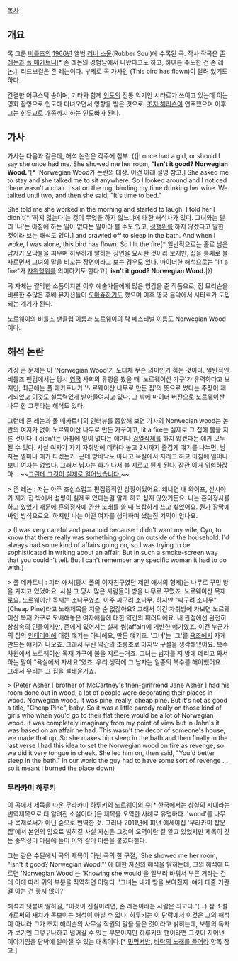 {{{#!html
<iframe width="420" height="315" src="//www.youtube.com/embed/ySg0HWBj6KY" frameborder="0" allowfullscreen></iframe>
}}}

[[목차]]
== 개요 ==
록 그룹 [[비틀즈]]의 [[1966년]] 앨범 [[러버 소울]](Rubber Soul)에 수록된 곡. 작사 작곡은 [[존 레논]]과 [[폴 매카트니]][* 존 레논의 경험담에서 나왔다고도 하고, 하여튼 주도한 건 존 레논.], 리드보컬은 존 레논이다. 부제로 곡 가사인 (This bird has flown)이 달려 있기도 하다.

간결한 어쿠스틱 송이며, 기타와 함께 [[인도]]의 전통 악기인 시타르가 쓰이고 있는데 이는 영화 촬영으로 인도에 다녀오면서 영향을 받은 것으로, [[조지 해리슨]]이 연주했으며 이후 그는 [[힌두교]]로 개종까지 하는 인도빠가 된다.

== 가사 ==
가사는 다음과 같은데, 해석 논란은 각주에 첨부.
{{|I once had a girl, or should I say she once had me.
She showed me her room, "'''Isn't it good? Norwegian Wood.'''"[* 'Norwegian Wood가 논란의 대상. 이건 아래 설명 참고.]
She asked me to stay and she talked me to sit anywhere.
So I looked around and I noticed there wasn't a chair.
I sat on the rug, binding my time drinking her wine.
We talked until two, and then she said, "It's time to bed."

She told me she worked in the morning and started to laugh.
I told her I didn't[* '하지 않는다'는 것이 무엇을 하지 않느냐에 대한 해석차가 있다. 그녀와는 달리 '나'는 아침에 하는 일이 없다는 말이라 볼 수도 있고, [[성행위]]를 하지 않겠다고 말한 것이라 보는 해석도 있다.] and crawled off to sleep in the bath.
And when I woke, I was alone, this bird has flown.
So I lit the fire[* 일반적으로는 홀로 남은 남자가 모닥불을 피우며 허무하게 말하는 장면을 묘사한 것이라 보지만, 집을 통째로 불사르면서 그녀의 말을 비꼬는 장면이라고 보는 경우도 있다. 마이너한 해석으로는 "lit a fire"가 [[자위]]행위를 의미하기도 한다고], '''isn't it good? Norwegian Wood.'''|}}

곡 자체는 짤막한 소품이지만 이후 예술가들에게 많은 영감을 준 작품으로, 짐 모리슨을 비롯한 수많은 후배 뮤지션들이 [[오마쥬]]하기도 했으며 이후 영국 음악에서 시타르가 도입되는 계기가 된다.

노르웨이의 비틀즈 팬클럽 이름과 노르웨이의 락 페스티벌 이름도 Norwegian Wood이다.

== 해석 논란 ==
가장 큰 문제는 이 'Norwegian Wood'가 도대체 무슨 의미인가 하는 것이다. 일반적인 비틀즈 팬덤에서는 당시 [[영국]] 사회의 유행을 봤을 때 '노르웨이산 가구'가 유력하다고 보지만, 최근에는 폴 매카트니가 '노르웨이산 나무로 만든 집'의 뜻으로 썼다는 주장이 제기되었고 이것도 설득력있게 받아들여지고 있다. 그 밖에 마이너 버전으로 노르웨이산 나무 한 그루라는 해석도 있다.

그런데 존 레논과 폴 매카트니의 인터뷰를 종합해 보면 가사의 Norwegian wood는 논란의 여지가 없이 노르웨이산 나무로 만든 가구이고, lit a fire는 실제로 그 집에 불을 지른 것이다. I didn't는 아침에 일이 없다는 얘기나 [[검열삭제]]를 하지 않겠다는 얘기 모두 될 수 있다. 사실 여자가 자기 자취방에 데려다 놓고 2시까지 즐겁게 얘기를 나누면, 남자는 얼마나 애가 타겠는가. 근데 방바닥도 아니고 욕실에서 자라고 하고 아침에 일어나보니 여자는 없었다. 그래서 남자는 화가 나서 불 지르고 튄게 된다. 잠깐 이거 위험하잖아... ~~[[그런데 그것이 실제로 일어났습니다.]]~~

> 존 레논 : 저는 아주 조심스럽고 편집증적인 상황이었어요. 왜냐면 내 와이프, 신시아가 제가 집 밖에서 섬씽이 실제로 있다는걸 알게 하고 싶지 않았거든요. 나는 혼외정사를 하고 있었기 때문에 혼외정사에 관한 노래를 쓸 때 복잡하게 쓰고 싶었어요. 뭔가 장막에 싸인 방식으로요. 하지만 나는 어떤 여자를 생각하며 썼는진 기억이 안나요. 

> (I was very careful and paranoid because I didn't want my wife, Cyn, to know that there really was something going on outside of the household. I'd always had some kind of affairs going on, so I was trying to be sophisticated in writing about an affair. But in such a smoke-screen way that you couldn't tell. But I can't remember any specific woman it had to do with.)

> 폴 메카트니 : 피터 애셔(당시 폴의 여자친구였던 제인 애셔의 형제)는 나무로 꾸민 방을 가지고 있었어요. 사실 그 당시 많은 사람들이 방을 나무로 꾸몄죠. 노르웨이산 목재로요. 노르웨이산 목재는 [[소나무였]]죠, 아주 싸구려 소나무. 하지만 "싸구려 소나무"(Cheap Pine)라고 노래제목을 지을 순 없잖아요? 그래서 이건 자취방에 가보면 노르웨이산 목재 가구로 도배해놓은 여자애들에 대한 약간의 패러디에요. 내 관점에선 완전히 상상속의 인물이지만, 존에게 있어서는 실제 썸(affair)에 기반한 얘기였죠. 이건 누군가의 집의 [[인테리어]]에 대한 얘기는 아니에요, 만든 얘기죠. '그녀'는 '그'를 [[욕조]]에서 자게 만드는 얘기가 나오죠. 그래서 우린 약간의 조롱조로 마지막 구절을 생각해냈어요. 복수 차원에서 노르웨이산 목재 가구에 불을 지르는거죠. 그녀는 남자를 지 방에 데리고 와서 하는 말이 "욕실에서 자세요"였죠. 우리 생각에 그 남자는 일종의 복수를 해야했어요.. 그래서 우리는 그 집을 불태운거죠.

> (Peter Asher [ brother of McCartney's then-girlfriend Jane Asher ] had his room done out in wood, a lot of people were decorating their places in wood. Norwegian wood. It was pine, really, cheap pine. But it's not as good a title, "Cheap Pine", baby. So it was a little parody really on those kind of girls who when you'd go to their flat there would be a lot of Norwegian wood. It was completely imaginary from my point of view but in John's it was based on an affair he had. This wasn't the decor of someone's house, we made that up. So she makes him sleep in the bath and then finally in the last verse I had this idea to set the Norwegian wood on fire as revenge, so we did it very tongue in cheek. She led him on, then said, "You'd better sleep in the bath." In our world the guy had to have some sort of revenge ... so it meant I burned the place down)

=== 무라카미 하루키 ===
이 곡에서 제목을 따온 무라카미 하루키의 [[노르웨이의 숲]][* 한국에서는 상실의 시대라는 번역제목으로 더 알려진 소설이다.]은 제목을 오역한 사례로 유명하다. 'wood'를 나무나 목재로써가 아닌 숲으로 번역한 것. 그러나 2011년에 펴낸 에세이집 '무라카미 잡문집'에서 본인의 입으로 밝히길 사실 자신은 그것이 오역이란 걸 알고 있었지만 제목이 갖는 중의성이 마음에 들어 이와 같이 이름을 붙였다한다.

그는 같은 수필에서 곡의 제목이 아닌 곡의 한 구절, 'She showed me her room, "Isn't it good? Norwegian Wood."' 에 대한 자신의 해석을 밝히는데, 그의 해석에 따르면 'Norwegian Wood'는 'Knowing she would'을 일부러 바꿔서 부른 거라는 건데 이에 따라 위의 부분을 직역하면 이렇다. '그녀는 내게 방을 보여줬지. 얘가 대줄 거란 걸 아는 건 좋지 않아?'

해석과 덧붙여 말하길, “이것이 진실이라면, 존 레논이라는 사람은 최고다.”(...) 참 소설가로써의 재치가 돋보이는 해석이 아닐 수 없다. 하루키는 이 단락에서 이것은 그의 해석이 아니라 그가 조지 해리슨의 사무실 직원의 말을 들은 것이라고 밝히는데, 보통의 독자가 보기엔 그렇구나하고 넘어갈 수 있는 부분이지만 하루키의 팬이라면 그것이 지어낸 이야기임을 단박에 알아챌 수 있는 대목이다.[* [[민명서방]], [[바람의 노래를 들어라]] 항목 참고.]
